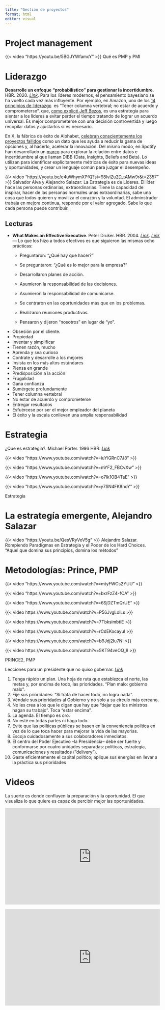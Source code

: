 ```yaml
---
title: "Gestión de proyectos"
format: html
editor: visual
---
```


# Project management

{{< video "https://youtu.be/5BGJYWfamcY" >}} Qué es PMP y PMI

# **Liderazgo**

**Desarrolle un enfoque "probabilístico" para gestionar la incertidumbre**. HBR. 2020. [*Link*](https://hbr.org/2020/02/develop-a-probabilistic-approach-to-managing-uncertainty?tpcc=orgsocial_edit&utm_campaign=hbr&utm_medium=social&utm_source=twitter). Para los líderes modernos, el pensamiento bayesiano se ha vuelto cada vez más influyente. Por ejemplo, en Amazon, uno de los [14 principios de liderazgo](https://www.amazon.jobs/en/principles)  es “Tener columna vertebral; no estar de acuerdo y comprometerse”, que, [como explicó Jeff Bezos](https://www.sec.gov/Archives/edgar/data/1018724/000119312517120198/d373368dex991.htm), es una estrategia para alentar a los líderes a evitar perder el tiempo tratando de lograr un acuerdo universal. Es mejor comprometerse con una decisión controvertida y luego recopilar datos y ajustarlos si es necesario.

En X, la fábrica de éxito de Alphabet, [celebran conscientemente los proyectos fallidos](https://www.wired.com/2016/02/the-secret-to-moonshots-killing-our-projects/#.euwa8vwaq) como un dato que les ayuda a reducir la gama de opciones y, al hacerlo, acelerar la innovación. Del mismo modo, en Spotify han desarrollado un [marco](https://www.infoq.com/presentations/spotify-engineer-decision-making/) para explorar la relación entre datos e incertidumbre al que llaman DIBB (Data, Insights, Beliefs and Bets). Lo utilizan para identificar explícitamente métricas de éxito para nuevas ideas y oportunidades, y crear un lenguaje común para juzgar el desempeño.

{{< video "https://youtu.be/e4uWhymXPfQ?si=98IvlZu2D_tAMw9r&t=2357" >}} Salvador Alva y Alejandro Salazar: La Estrategia es de Líderes. El líder hace las personas ordinarias, extraordinarias. Tiene la capacidad de inspirar, hacer de las personas normales unas extraordinarias, sabe una cosa que todos quieren y moviliza el corazón y la voluntad. El adminstrador trabaja en mejora continua, responde por el valor agregado. Sabe lo que cada persona puede contribuir.

## Lecturas

-   **What Makes an Effective Executive**. Peter Druker. HBR. 2004. [*Link*](https://hbr.org/2004/06/what-makes-an-effective-executive)*. [Link](https://archive.is/fXv7o) —* Lo que los hizo a todos efectivos es que siguieron las mismas ocho prácticas:

    -   Preguntaron: “¿Qué hay que hacer?”

    -   Se preguntaron: “¿Qué es lo mejor para la empresa?”

    -   Desarrollaron planes de acción.

    -   Asumieron la responsabilidad de las decisiones.

    -   Asumieron la responsabilidad de comunicarse.

    -   Se centraron en las oportunidades más que en los problemas.

    -   Realizaron reuniones productivas.

    -   Pensaron y dijeron “nosotros” en lugar de “yo”.

::: {.callout-tip title="Principios de liderazgo de Amazon [*Link*](https://www.amazon.jobs/content/en/our-workplace/leadership-principles)"}
-   Obsesión por el cliente.
-   Propiedad
-   Inventar y simplificar
-   Tienen razón, mucho
-   Aprenda y sea curioso
-   Contrate y desarrolle a los mejores
-   Insista en los más altos estándares
-   Piensa en grande
-   Predisposición a la acción
-   Frugalidad
-   Gana confianza
-   Sumérgete profundamente
-   Tener columna vertebral
-   No estar de acuerdo y comprometerse
-   Entregar resultados
-   Esfuércese por ser el mejor empleador del planeta
-   El éxito y la escala conllevan una amplia responsabilidad
:::

# **Estrategia**

¿Que es estrategia?. Michael Porter. 1996 HBR. [*Link*](https://hbr.org/1996/11/what-is-strategy)

::: {layout-ncol="2"}
{{< video "https://www.youtube.com/watch?v=iuYlGRnC7J8" >}}

{{< video "https://www.youtube.com/watch?v=mYF2_FBCvXw" >}}

{{< video "https://www.youtube.com/watch?v=o7Ik1OB4TaE" >}}

{{< video "https://www.youtube.com/watch?v=y7SN4FK8noY" >}}

Estrategia
:::

# La estrategía emergente, Alejandro Salazar

::: {layout-ncol="2"}
{{< video "https://youtu.be/QesVRyVoV5g" >}} Alejandro Salazar. Rompiendo Paradigmas en Estrategia y el Poder de los Hard Choices. "Aquel que domina sus principios, domina los métodos"
:::

# Metodologías: Prince, PMP

::: {layout-ncol="2"}
{{< video "https://www.youtube.com/watch?v=mtyFWCs2YUU" >}}

{{< video "https://www.youtube.com/watch?v=bxrFzZ4-fCA" >}} 

{{< video "https://www.youtube.com/watch?v=6SjDZTmQrUE" >}} 

{{< video https://www.youtube.com/watch?v=P56JvgLolLs >}}

{{< video https://www.youtube.com/watch?v=7TbksimbtiE >}}

{{< video https://www.youtube.com/watch?v=rCdEKocayuI >}}

{{< video https://www.youtube.com/watch?v=b9Jdj2Iu7NI >}}

{{< video https://www.youtube.com/watch?v=5KT94veOQ_8 >}}

PRINCE2, PMP
:::

::: callout-important
Lecciones para un presidente que no quiso gobernar. [*Link*](https://archive.is/JJa7G#selection-2597.0-2673.107)

1.  Tenga rápido un plan. Una hoja de ruta que establezca el norte, las metas y, por encima de todo, las prioridades. "Plan malo: gobierno malo".
2.  Fije sus prioridades: "Si trata de hacer todo, no logra nada".
3.  Véndale sus prioridades al Gobierno y no solo a su círculo más cercano.
4.  No les crea a los que le digan que hay que "dejar que los ministros hagan su trabajo". Toca "estar encima".
5.  La agenda. El tiempo es oro.
6.  No esté en todas partes ni haga todo.
7.  Evite que las políticas públicas se basen en la conveniencia política en vez de lo que toca hacer para mejorar la vida de las mayorías.
8.  Escoja cuidadosamente a sus colaboradores inmediatos.
9.  El centro del Poder Ejecutivo –la Presidencia– debe ser fuerte y conformarse por cuatro unidades separadas: políticas, estrategia, comunicaciones y resultados ("delivery").
10. Gaste eficientemente el capital político; aplique sus energías en llevar a la práctica sus prioridades
:::

# Videos

La suerte es donde confluyen la preparación y la oportunidad. El que visualiza lo que quiere es capaz de percibir mejor las oportunidades.

::: {.column width="100%"}
<iframe width="560" height="315" src="https://www.youtube.com/embed/srgbUPu9Mo4" frameborder="0" allow="accelerometer; autoplay; clipboard-write; encrypted-media; gyroscope; picture-in-picture" allowfullscreen>

</iframe>
:::

::: {.column width="100%"}
`<iframe width="560" height="315" src="`{=html}https://youtube.com/`embed`{=html}/A-rVVyYyRUM`" frameborder="0" allow="accelerometer; autoplay; clipboard-write; encrypted-media; gyroscope; picture-in-picture" allowfullscreen>`{=html}

</iframe>
:::